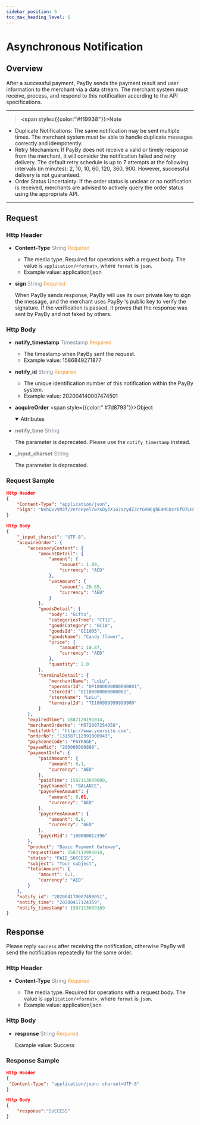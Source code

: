 ```yaml
---
sidebar_position: 5
toc_max_heading_level: 6
---
```




# Asynchronous Notification
## Overview

After a successful payment, PayBy sends the payment result and user information to the merchant via a data stream. The merchant system must receive, process, and respond to this notification according to the API specifications.

---

> **<span style={{color:"#f19938"}}>Note</span>**

  - Duplicate Notifications: The same notification may be sent multiple times. The merchant system must be able to handle duplicate messages correctly and idempotently.
  - Retry Mechanism: If PayBy does not receive a valid or timely response from the merchant, it will consider the notification failed and retry delivery. The default retry schedule is up to 7 attempts at the following intervals (in minutes): 2, 10, 10, 60, 120, 360, 900. However, successful delivery is not guaranteed.
  - Order Status Uncertainty: If the order status is unclear or no notification is received, merchants are advised to actively query the order status using the appropriate API.

---

## Request

### Http Header

- **Content-Type**  <font color = '#7d8793'>String</font>  <font color = '#f19938'>Required</font>

  - The media type. Required for operations with a request body. The value is `application/<format>`, where `format` is `json`.
  - Example value: application/json

- **sign**   <font color = ' #7d8793'>String</font>   <font color = '#f19938'>Required</font>

  When PayBy sends response, PayBy will use its own private key to sign the message, and the merchant uses PayBy 's public key to verify the signature. If the verification is passed, it proves that the response was sent by PayBy and not faked by others.

### Http Body

- **notify_timestamp**  <font color = ' #7d8793'>Timestamp</font>  <font color = '#f19938'>Required</font>
  - The timestamp when PayBy sent the request.
  - Example value: 1586849271877

- **notify_id**  <font color = ' #7d8793'>String</font>  <font color = '#f19938'>Required</font>
  - The unique identification number of this notification within the PayBy system.
  - Example value: 202004140007474501

- **acquireOrder** <span style={{color:" #7d8793"}}>Object</span>

    <details open={true}>
    <summary>Attributes</summary>
      <AcquireOrder />
    </details>

- <font color = 'grey'>**notify_time**</font>  <font color = ' #7d8793'>String</font>  

  The parameter is deprecated. Please use the `notify_timestamp` instead.

- <font color = 'grey'>**_input_charset**</font>  <font color = ' #7d8793'>String</font>  

  The parameter is deprecated. 

### Request Sample

```json
Http Header
{
    "Content-Type": "application/json",
  	"Sign": "NshUvvVM3f/2eYcHyel7w7xDyzX1o7azydZ3ctGVWEghE4MCDcrEfO7LHmuDCQO4tqLwXwIv4pJfPH37X/o4V8q9QaE+gcPPvzO2xlT/Fksocd+gBoBWGz6SaEmD3eKQ7J9SU3+sKLOre9BomzJ5CuzsFAbBrZVw1+0MiwE3NTJvKEL3CW6LhHj2/1bnFMrQeBXP0z2LoqqODORG5Sgy8W9EPlMityjGOtPGMPj6iOK6il1KIeGRBW1wBeP0ZP/n8hwsob/fLygJ8UhB/kOAICXRrA+uo2Z4JJXhuX9P+C0BufPWHIdwq7ZdAvcxmSXFjtwIHuY9JFNWdTBZhxNw3g=="
}

Http Body
{
    "_input_charset": "UTF-8",
    "acquireOrder": {
        "accessoryContent": {
            "amountDetail": {
                "amount": {
                    "amount": 1.09,
                    "currency": "AED"
                },
                "vatAmount": {
                    "amount": 20.65,
                    "currency": "AED"
                }
            },
            "goodsDetail": {
                "body": "Gifts",
                "categoriesTree": "CT12",
                "goodsCategory": "GC10",
                "goodsId": "GI1005",
                "goodsName": "Candy flower",
                "price": {
                    "amount": 10.87,
                    "currency": "AED"
                },
                "quantity": 2.0
            },
            "terminalDetail": {
                "merchantName": "LuLu",
                "operatorId": "OP1000000000000001",
                "storeId": "SI100000000000002",
                "storeName": "LuLu",
                "terminalId": "TI100999999999900"
            }
        },
        "expiredTime": 1587120191014,
        "merchantOrderNo": "M572007254058",
        "notifyUrl": "http://www.yoursite.com",
        "orderNo": "131587112991000943",
        "paySceneCode": "PAYPAGE",
        "payeeMid": "200000000888",
        "paymentInfo": {
            "paidAmount": {
                "amount": 0.1,
                "currency": "AED"
            },
            "paidTime": 1587113039000,
            "payChannel": "BALANCE",
            "payeeFeeAmount": {
                "amount": 0.01,
                "currency": "AED"
            },
            "payerFeeAmount": {
                "amount": 0.0,
                "currency": "AED"
            },
            "payerMid": "100000012396"
        },
        "product": "Basic Payment Gateway",
        "requestTime": 1587112991014,
        "status": "PAID_SUCCESS",
        "subject": "Your subject",
        "totalAmount": {
            "amount": 0.1,
            "currency": "AED"
        }
    },
    "notify_id": "202004170007499051",
    "notify_time": "20200417124359",
    "notify_timestamp": 1587113039189
}
```

## Response 

Please reply `success` after receiving the notification, otherwise PayBy will send the notification repeatedly for the same order.

### Http Header

- **Content-Type**    <font color = '#7d8793'>String</font>  <font color = '#f19938'>Required</font>

  - The media type. Required for operations with a request body. The value is `application/<format>`, where `format` is `json`.
  - Example value: application/json

### Http Body

- **response**  <font color = ' #7d8793'>String</font>  <font color = '#f19938'>Required</font>

  Example value: Success

### Response Sample

```json
Http Header
{
 "Content-Type": "application/json; charset=UTF-8" 
}

Http Body
{
    "response":"SUCCESS"
}
```

